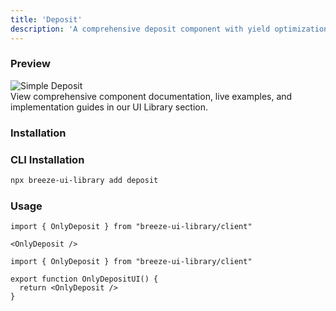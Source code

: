 ```yaml
---
title: 'Deposit'
description: 'A comprehensive deposit component with yield optimization messaging and full-featured interface'
---
```


### Preview

<div className="flex justify-center">
  <img src="/ui-library/nextJS/components/deposit.png" alt="Simple Deposit" className="w-100 h-auto rounded-lg" />
</div>

<Card title="Better Preview & Documentation" href="https://breeze-ui-toolkit.vercel.app/component/deposit" icon="book-open">
  View comprehensive component documentation, live examples, and implementation guides in our UI Library section.
</Card>

### Installation

### CLI Installation

```bash
npx breeze-ui-library add deposit
```

### Usage

<CodeGroup>

```tsx Basic Usage
import { OnlyDeposit } from "breeze-ui-library/client"

<OnlyDeposit />
```

```tsx Component Example
import { OnlyDeposit } from "breeze-ui-library/client"

export function OnlyDepositUI() {
  return <OnlyDeposit />
}
```

</CodeGroup>